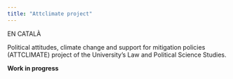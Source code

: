 ```yaml
---
title: "Attclimate project"
---
```


EN CATALÀ

Political attitudes, climate change and support for mitigation policies (ATTCLIMATE) project of the University's Law and Political Science Studies.

**Work in progress**
